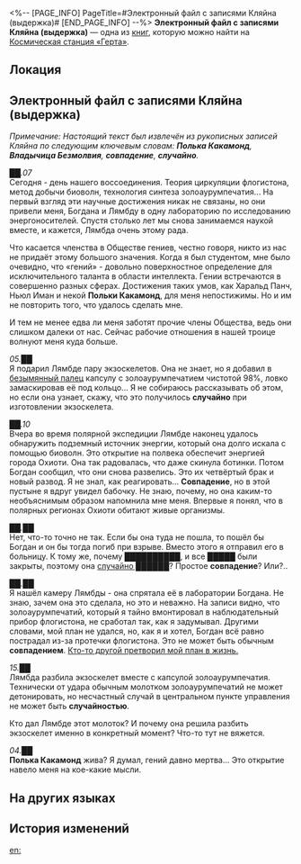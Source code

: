 <%-- [PAGE_INFO]
PageTitle=#Электронный файл с записями Кляйна (выдержка)#
[END_PAGE_INFO] --%>
{{Дополнить}}
{{Книга Инфобокс
|id           = 418
|Название     = 
|Изображение  = Предмет Записи.png
|Мир          = Космическая станция «Герта»
|Томов        = 1
|Автор        = <!--нужно добавить-->
|Описание     = Ограниченный отчёт об исследовании Владычицы Безмолвия, написанный членом №&nbsp;9 Общества гениев Кляйном (скончался).
|Том1         = {{tx}}
|Источник1    = {{tx|Отсутствует источник}}
|Персонажи    = 
|Фракции      = 
}}
'''Электронный файл с записями Кляйна (выдержка)''' — одна из [[Книги|книг]], которую можно найти на [[Космическая станция «Герта»]].

==Локация==
{{Отметка карты|<!--название карты-->|<!--id отметки-->}}

==Электронный файл с записями Кляйна (выдержка)==
''Примечание: Настоящий текст был извлечён из рукописных записей Кляйна по следующим ключевым словам: '''Полька Какамонд''', '''Владычица Безмолвия''', '''совпадение''', '''случайно'''.''

''██.07''<br />
Сегодня - день нашего воссоединения. Теория циркуляции флогистона, метод добычи биоволн, технология синтеза золоаурумпечатия... На первый взгляд эти научные достижения никак не связаны, но они привели меня, Богдана и Лямбду в одну лабораторию по исследованию энергоносителей. Спустя столько лет мы снова занимаемся наукой вместе, и кажется, Лямбда очень этому рада.

Что касается членства в Обществе гениев, честно говоря, никто из нас не придаёт этому большого значения. Когда я был студентом, мне было очевидно, что «гений» - довольно поверхностное определение для исключительного таланта в области интеллекта. Гении встречаются в совершенно разных сферах. Достижения таких умов, как Харальд Панч, Ньюл Иман и некой '''Польки Какамонд''', для меня непостижимы. Но и им не повторить того, что удалось сделать мне.

И тем не менее едва ли меня заботят прочие члены Общества, ведь они слишком далеки от нас. Сейчас рабочие отношения в нашей троице волнуют меня куда больше.

''05.██''<br />
Я подарил Лямбде пару экзоскелетов. Она не знает, но я добавил в <u>безымянный палец</u> капсулу с золоаурумпечатием чистотой 98%, ловко замаскировав её под кольцо... Я не собираюсь рассказывать об этом, но если она узнает, скажу, что это получилось '''случайно''' при изготовлении экзоскелета.

''██.10''<br />
Вчера во время полярной экспедиции Лямбде наконец удалось обнаружить подземный источник энергии, который она долго искала с помощью биоволн. Это открытие на полвека обеспечит энергией города Охиоти. Она так радовалась, что даже скинула ботинки. Потом Богдан сообщил, что они снова развелись. Это их четвёртый брак и новый развод. Я не знал, как реагировать... '''Совпадение''', но в этой пустыне я вдруг увидел бабочку. Не знаю, почему, но она каким-то необъяснимым образом напомнила мне меня. Впервые я понял, что в полярных регионах Охиоти обитают живые организмы.

''██.██''<br />
Нет, что-то точно не так. Если бы она туда не пошла, то пошёл бы Богдан и он бы тогда погиб при взрыве. Вместо этого я отправил его в больницу. К тому же, почему ██████████, и все █████ были закрыты, поэтому она <u>случайно ██████</u>? Простое '''совпадение'''? Или?..

''██.██''<br />
Я нашёл камеру Лямбды - она спрятала её в лаборатории Богдана. Не знаю, зачем она это сделала, но это и неважно. На записи видно, что золоаурумпечатий, который я тайно вмонтировал в наблюдательный прибор флогистона, не сработал так, как я задумывал. Другими словами, мой план не удался, но, как я и хотел, Богдан всё равно пострадал из-за протечки флогистона. Это не может быть обычным '''совпадением'''. <u>Кто-то другой претворил мой план в жизнь.</u>

''15.██''<br />
Лямбда разбила экзоскелет вместе с капсулой золоаурумпечатия. Технически от удара обычным молотком золоаурумпечатий не может детонировать, но несчастный случай в центральном пункте управления не может быть '''случайностью'''.

Кто дал Лямбде этот молоток? И почему она решила разбить экзоскелет именно в конкретный момент? Что-то тут не вяжется.

''04.██''<br />
'''Полька Какамонд''' жива? Я думал, гений давно мертва... Это открытие навело меня на кое-какие мысли.

==На других языках==
{{На других языках
|en   = Digital Save of Klein's Handwritten Notes (Excerpt)
|zhs  = 克莱恩手札（节选）电子存档
|zht  = 克萊恩手札（節選）電子存檔
|ja   = クライン直筆の手紙（抜粋）電子アーカイブ
|ko   = 클라인 편지(발췌) 전자 파일
|es   = Archivo digital de las notas manuscritas de Klein (extracto)
|fr   = Sauvegarde numérique des notes manuscrites de Klein (extrait)
|ru   = Электронный файл с записями Кляйна (выдержка)
|th   = บันทึกดิจิตอลของ Klein (บางส่วน)
|vi   = Kho Lưu Trữ Điện Tử - Ghi Chú Viết Tay Của Klein (Đoạn Trích)
|de   = Digitale Kopie von Kleins handschriftlichen Notizen (Auszug)
|id   = File Penyimpanan Elektronik Catatan Klein (Kutipan)
|pt   = Arquivo Digital das Anotações à Mão de Klein (Trecho)
}}

==История изменений==
{{История изменений|3.5}}

[[en:]]